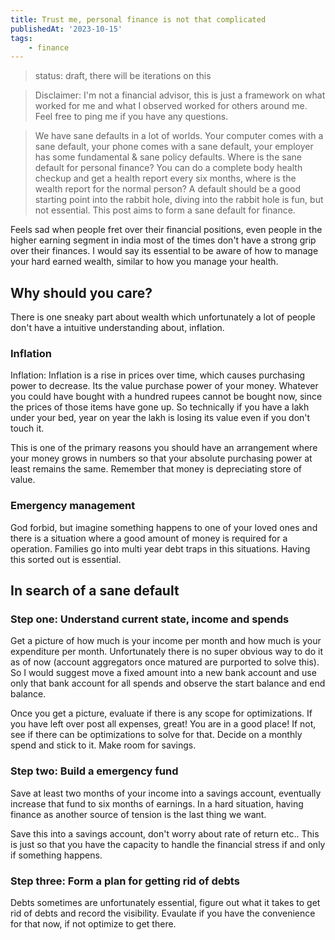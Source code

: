 ```yaml
---
title: Trust me, personal finance is not that complicated
publishedAt: '2023-10-15'
tags:
    - finance
---
```


> status: draft, there will be iterations on this

> Disclaimer: I'm not a financial advisor, this is just a framework on what worked for me and what I observed worked for others around me. Feel free to ping me if you have any questions.

> We have sane defaults in a lot of worlds. Your computer comes with a sane default, your phone comes with a sane default, your employer has some fundamental & sane policy defaults. Where is the sane default for personal finance? You can do a complete body health checkup and get a health report every six months, where is the wealth report for the normal person? A default should be a good starting point into the rabbit hole, diving into the rabbit hole is fun, but not essential. This post aims to form a sane default for finance.

Feels sad when people fret over their financial positions, even people in the higher earning segment in india most of the times don't have a strong grip over their finances. I would say its essential to be aware of how to manage your hard earned wealth, similar to how you manage your health.

## Why should you care?

There is one sneaky part about wealth which unfortunately a lot of people don't have a intuitive understanding about, inflation.

### Inflation

Inflation: Inflation is a rise in prices over time, which causes purchasing power to decrease. Its the value purchase power of your money. Whatever you could have bought with a hundred rupees cannot be bought now, since the prices of those items have gone up. So technically if you have a lakh under your bed, year on year the lakh is losing its value even if you don't touch it.

This is one of the primary reasons you should have an arrangement where your money grows in numbers so that your absolute purchasing power at least remains the same. Remember that money is depreciating store of value.

### Emergency management

God forbid, but imagine something happens to one of your loved ones and there is a situation where a good amount of money is required for a operation. Families go into multi year debt traps in this situations. Having this sorted out is essential.

## In search of a sane default

### Step one: Understand current state, income and spends

Get a picture of how much is your income per month and how much is your expenditure per month. Unfortunately there is no super obvious way to do it as of now (account aggregators once matured are purported to solve this). So I would suggest move a fixed amount into a new bank account and use only that bank account for all spends and observe the start balance and end balance.

Once you get a picture, evaluate if there is any scope for optimizations. If you have left over post all expenses, great! You are in a good place! If not, see if there can be optimizations to solve for that. Decide on a monthly spend and stick to it. Make room for savings.

### Step two: Build a emergency fund

Save at least two months of your income into a savings account, eventually increase that fund to six months of earnings. In a hard situation, having finance as another source of tension is the last thing we want.

Save this into a savings account, don't worry about rate of return etc.. This is just so that you have the capacity to handle the financial stress if and only if something happens.

### Step three: Form a plan for getting rid of debts

Debts sometimes are unfortunately essential, figure out what it takes to get rid of debts and record the visibility. Evaulate if you have the convenience for that now, if not optimize to get there.

